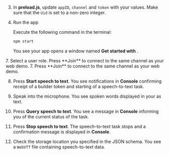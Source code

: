 <PlatformWrapper platform="electron">

3.  In **preload.js**, update `appID`, `channel` and `token` with your values. Make sure that the `Uid` is set to a non-zero integer.

3.  Run the app
    
    Execute the following command in the terminal:
    ```bash
    npm start
    ```
    You see your app opens a window named **Get started with <Vpd k="PRODUCT" />**.

<ProductWrapper product="interactive-live-streaming">
7. Select a user role. Press **Join** to connect to the same channel as your web demo.
</ProductWrapper>

<ProductWrapper notAllowed="interactive-live-streaming">
7. Press **Join** to connect to the same channel as your web demo.
</ProductWrapper>

8. Press **Start speech to text**. You see notifications in **Console** confirming receipt of a builder token and starting of a speech-to-text task. 

9. Speak into the microphone. You see spoken words displayed in your <Vpl k="CLIENT" /> as text.

10. Press **Query speech to text**. You see a message in **Console** informing you of the current status of the task.

11. Press **Stop speech to text**. The speech-to-text task stops and a confirmation message is displayed in **Console**. 

12. Check the storage location you specified in the JSON schema. You see a `WebVTT` file containing speech-to-text data.

</PlatformWrapper>
